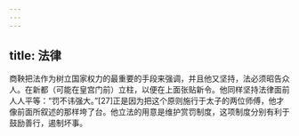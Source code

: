 ```yaml
---
---
---
```

title: 法律
---



商鞅把法作为树立国家权力的最重要的手段来强调，并且他又坚持，法必须昭告众人。在新都（可能在皇宫门前）立柱，以便在上面张贴新令。他同样坚持法律面前人人平等：“罚不讳强大。”[27]正是因为把这个原则施行于太子的两位师傅，他才像前面所叙述的那样垮了台。他立法的用意是维护赏罚制度，这项制度分别有利于鼓励善行，遏制坏事。